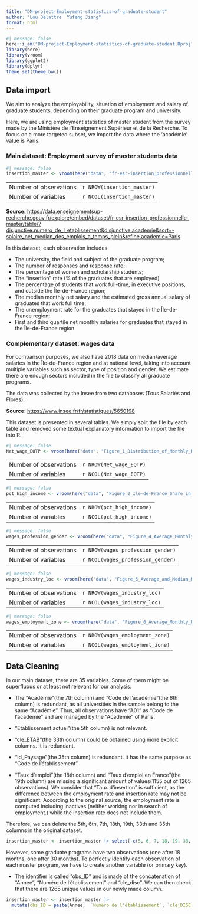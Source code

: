 ```yaml
---
title: "DM-project-Employment-statistics-of-graduate-student"
author: "Lou Delattre  Yufeng Jiang"
format: html
---
```


```r
#| message: false
here::i_am("DM-project-Employment-statistics-of-graduate-student.Rproj")
library(here)
library(vroom)
library(ggplot2)
library(dplyr)
theme_set(theme_bw())
```

## Data import


We aim to analyze the employability, situation of employment and salary of graduate students, depending on their graduate program and university.

Here, we are using employment statistics of master student from the survey made by the Ministère de l'Enseignement Supérieur et de la Recherche. To focus on a more targeted subset, we import the data where the 'académie' value is Paris.

### Main dataset: Employment survey of master students data
```r
#| message: false
insertion_master <- vroom(here("data", "fr-esr-insertion_professionnelle-master.csv"))
```

|                        |                            |
|------------------------|----------------------------|
| Number of observations | `r NROW(insertion_master)` |
| Number of variables    | `r NCOL(insertion_master)` |

**Source:** <u>https://data.enseignementsup-recherche.gouv.fr/explore/embed/dataset/fr-esr-insertion_professionnelle-master/table/?disjunctive.numero_de_l_etablissement&disjunctive.academie&sort=-salaire_net_median_des_emplois_a_temps_plein&refine.academie=Paris</u>

In this dataset, each observation includes: 

-   The university, the field and subject of the graduate program; <br>
-   The number of responses and response rate;<br>
-   The percentage of women and scholarship students; <br>
-   The "insertion" rate (% of the graduates that are employed)<br>
-   The percentage of students that work full-time, in executive positions, and outside the Île-de-France region;<br>
-   The median monthly net salary and the estimated gross annual salary of graduates that work full time;<br>
-   The unemployment rate for the graduates that stayed in the ÎIe-de-France region; <br>
-   First and third quartile net monthly salaries for graduates that stayed in the Île-de-France region. <br>


### Complementary dataset: wages data

For comparison purposes, we also have 2018 data on median/average salaries in the Île-de-France region and at national level, taking into account multiple variables such as sector, type of position and gender. We estimate there are enough sectors included in the file to classify all graduate programs. 

The data was collected by the Insee from two databases (Tous Salariés and Flores).<br>

**Source:** <u>https://www.insee.fr/fr/statistiques/5650198</u>

This dataset is presented in several tables. We simply split the file by each table and removed some textual explanatory information to import the file into R.

```r
#| message: false
Net_wage_EQTP <- vroom(here("data", "Figure_1_Distribution_of_Monthly_Net_Wages_in_Ile-de-France_and_France_EQTP.csv"))
```

|                        |                         |
|------------------------|-------------------------|
| Number of observations | `r NROW(Net_wage_EQTP)` |
| Number of variables    | `r NCOL(Net_wage_EQTP)` |

```r
#| message: false
pct_high_income <- vroom(here("data", "Figure_2_Ile-de-France_Share_in_High_Incomes_High_Wealth_and_High_Wages.csv"))
```

|                        |                           |
|------------------------|---------------------------|
| Number of observations | `r NROW(pct_high_income)` |
| Number of variables    | `r NCOL(pct_high_income)` |

```r
#| message: false
wages_profession_gender <- vroom(here("data", "Figure_4_Average_Monthly_Net_Wages_EQTP_by_Socio-Professional_Category_and_Gender.csv"))
```
|                        |                                   |
|------------------------|-----------------------------------|
| Number of observations | `r NROW(wages_profession_gender)` |
| Number of variables    | `r NCOL(wages_profession_gender)` |

```r
#| message: false
wages_industry_loc <- vroom(here("data", "Figure_5_Average_and_Median_Monthly_Net_Wages_by_Industry.csv"))
```
|                        |                              |
|------------------------|------------------------------|
| Number of observations | `r NROW(wages_industry_loc)` |
| Number of variables    | `r NCOL(wages_industry_loc)` |

```r
#| message: false
wages_employment_zone <- vroom(here("data", "Figure_6_Average_Monthly_Net_Wages_EQTP_in_Ile-de-France_by_Employment_Zone_and_EPT.csv"))
```
|                        |                                 |
|------------------------|---------------------------------|
| Number of observations | `r NROW(wages_employment_zone)` |
| Number of variables    | `r NCOL(wages_employment_zone)` |


## Data Cleaning

In our main dataset, there are 35 variables. Some of them might be superfluous or at least not relevant for our analysis.

-   The "Académie"(the 7th column) and "Code de l'académie"(the 6th column) is redundant, as all universities in the sample belong to the same "Académie". Thus, all observations have "A01" as "Code de l'académie" and are managed by the "Académie" of Paris.

-   "Etablissement actuel"(the 5th column) is not relevant.

-   "cle_ETAB"(the 33th column) could be obtained using more explicit columns. It is redundant.

-   "Id_Paysage"(the 35th column) is redundant. It has the same purpose as "Code de l'établissement".

-   "Taux d'emploi"(the 18th column) and "Taux d'emploi en France"(the 19th column) are missing a significant amount of values(1155 out of 1265 observations). We consider that "Taux d'insertion" is sufficient, as the difference between the employment rate and insertion rate may not be significant. According to the original source, the employment rate is computed including inactives (neither working nor in search of employment.) while the insertion rate does not include them.

Therefore, we can delete the 5th, 6th, 7th, 18th, 19th, 33th and 35th columns in the original dataset.

```r
insertion_master <- insertion_master |> select(-c(5, 6, 7, 18, 19, 33, 35))
```

However, some graduate programs have two observations (one after 18 months, one after 30 months). To perfectly identify each observation of each master program, we have to create another variable (or primary key).

-    The identifier is called "obs_ID" and is made of the concatenation of "Annee", "Numéro de l'établissement" and "cle_disc". We can then check that there are 1265 unique values in our newly made column.

```r
insertion_master <- insertion_master |>
  mutate(obs_ID = paste(Annee,  `Numéro de l'établissement`, `cle_DISC`, sep = "_"))
```







